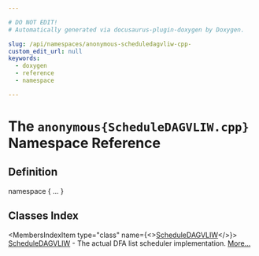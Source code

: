 ```yaml
---

# DO NOT EDIT!
# Automatically generated via docusaurus-plugin-doxygen by Doxygen.

slug: /api/namespaces/anonymous-scheduledagvliw-cpp-
custom_edit_url: null
keywords:
  - doxygen
  - reference
  - namespace

---
```





# The `anonymous{ScheduleDAGVLIW.cpp}` Namespace Reference

<DoxygenPage pluginConfig={pluginConfig}>



## Definition

<CodeBlock>namespace &#123; ... &#125;</CodeBlock>

## Classes Index

<MembersIndex>

<MembersIndexItem
  type="class"
  name={<><a href="/docs/api/classes/anonymous-namespace-scheduledagvliw-cpp-/scheduledagvliw">ScheduleDAGVLIW</a></>}>
<a href="/docs/api/classes/anonymous-namespace-scheduledagvliw-cpp-/scheduledagvliw">ScheduleDAGVLIW</a> - The actual DFA list scheduler implementation. <a href="/docs/api/classes/anonymous-namespace-scheduledagvliw-cpp-/scheduledagvliw/#details">More...</a>
</MembersIndexItem>

</MembersIndex>


</DoxygenPage>
